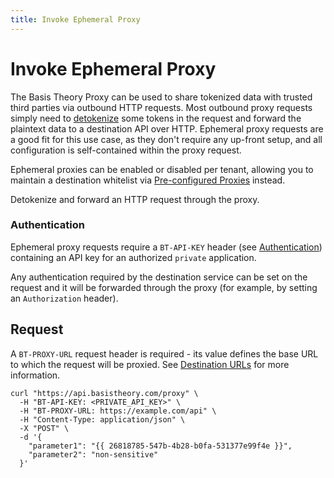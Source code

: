 ```yaml
---
title: Invoke Ephemeral Proxy
---
```



# Invoke Ephemeral Proxy

The Basis Theory Proxy can be used to share tokenized data with trusted third parties via outbound HTTP requests.
Most outbound proxy requests simply need to [detokenize](/docs/expressions/detokenization) some tokens in the request and forward
the plaintext data to a destination API over HTTP. Ephemeral proxy requests are a good fit for this use case,
as they don't require any up-front setup, and all configuration is self-contained within the proxy request.

<Alert>Ephemeral proxies can be enabled or disabled per tenant, allowing you to maintain a destination whitelist via [Pre-configured Proxies](/docs/api/proxies/pre-configured-proxies) instead.</Alert>

Detokenize and forward an HTTP request through the proxy.

<HttpMethod method={HttpMethods.POST} endpoint="https://api.basistheory.com/proxy" />

<HttpMethod method={HttpMethods.GET} endpoint="https://api.basistheory.com/proxy" />

<HttpMethod method={HttpMethods.PUT} endpoint="https://api.basistheory.com/proxy" />

<HttpMethod method={HttpMethods.PATCH} endpoint="https://api.basistheory.com/proxy" />

<HttpMethod method={HttpMethods.DELETE} endpoint="https://api.basistheory.com/proxy" />


### Authentication

Ephemeral proxy requests require a `BT-API-KEY` header (see [Authentication](/docs/api/authentication)) containing an API key for an authorized `private` application.

Any authentication required by the destination service can be set on the request and it will be forwarded through the proxy
(for example, by setting an `Authorization` header).

<Permissions />

<DestinationUrls />

<ReservedHeaders />

<IpWhitelisting />

## Request

A `BT-PROXY-URL` request header is required - its value defines the base URL to which the request will be proxied.
See [Destination URLs](#destination-urls) for more information.

```shell showLineNumbers
curl "https://api.basistheory.com/proxy" \
  -H "BT-API-KEY: <PRIVATE_API_KEY>" \
  -H "BT-PROXY-URL: https://example.com/api" \
  -H "Content-Type: application/json" \
  -X "POST" \
  -d '{
    "parameter1": "{{ 26818785-547b-4b28-b0fa-531377e99f4e }}",
    "parameter2": "non-sensitive"
  }'
```
<Detokenization />

<Response />

<Errors />

<EncryptedData />
